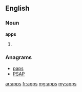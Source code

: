 {{also|Apps}}
==English==

===Noun===
'''apps'''

# {{plural of|app}}

===Anagrams===
* [[paps#English|paps]]
* [[PSAP#English|PSAP]]

[[ar:apps]]
[[fr:apps]]
[[mg:apps]]
[[my:apps]]